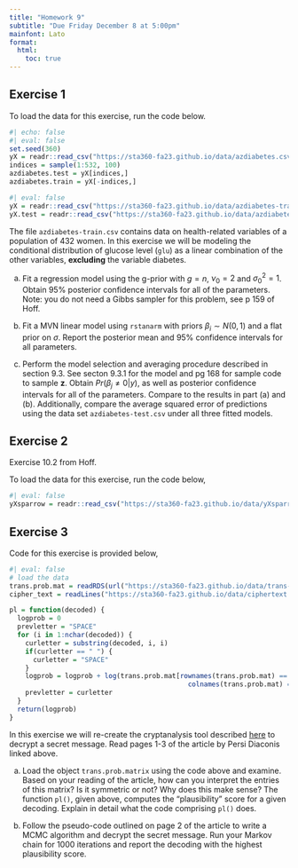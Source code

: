 ```yaml
---
title: "Homework 9"
subtitle: "Due Friday December 8 at 5:00pm"
mainfont: Lato
format: 
  html:
    toc: true
---
```


## Exercise 1

To load the data for this exercise, run the code below.

```r
#| echo: false
#| eval: false
set.seed(360)
yX = readr::read_csv("https://sta360-fa23.github.io/data/azdiabetes.csv")
indices = sample(1:532, 100)
azdiabetes.test = yX[indices,]
azdiabetes.train = yX[-indices,]
```


```r
#| eval: false
yX = readr::read_csv("https://sta360-fa23.github.io/data/azdiabetes-train.csv")
yX.test = readr::read_csv("https://sta360-fa23.github.io/data/azdiabetes-test.csv")
```

The file `azdiabetes-train.csv` contains data on health-related variables of a population of 432 women. In this exercise we will be modeling the conditional distribution of glucose level (`glu`) as a linear combination of the other variables, **excluding** the variable diabetes.

(a) Fit a regression model using the g-prior with $g = n$, $\nu_0 = 2$ and $\sigma_0^2 = 1$. Obtain 95% posterior confidence intervals for all of the parameters. Note: you do not need a Gibbs sampler for this problem, see p 159 of Hoff.

(b) Fit a MVN linear model using `rstanarm` with priors $\beta_i \sim N(0, 1)$ and a flat prior on $\sigma$. Report the posterior mean and 95% confidence intervals for all parameters.

(c) Perform the model selection and averaging procedure described in section 9.3. See secton 9.3.1 for the model and pg 168 for sample code to sample $\mathbf{z}$. Obtain $Pr(\beta_j \neq 0 | y)$, as well as posterior confidence intervals for all of the parameters. Compare to the results in part (a) and (b). Additionally, compare the average squared error of predictions using the data set `azdiabetes-test.csv` under all three fitted models.

## Exercise 2

Exercise 10.2 from Hoff.

To load the data for this exercise, run the code below,

```r
#| eval: false
yXsparrow = readr::read_csv("https://sta360-fa23.github.io/data/yXsparrow.csv")
```

## Exercise 3

Code for this exercise is provided below,

```r
#| eval: false
# load the data
trans.prob.mat = readRDS(url("https://sta360-fa23.github.io/data/trans-prob-mat.rds"))
cipher_text = readLines("https://sta360-fa23.github.io/data/ciphertext.txt")

pl = function(decoded) {
  logprob = 0
  prevletter = "SPACE"
  for (i in 1:nchar(decoded)) {
    curletter = substring(decoded, i, i)
    if(curletter == " ") {
      curletter = "SPACE"
    }
    logprob = logprob + log(trans.prob.mat[rownames(trans.prob.mat) == prevletter,
                                             colnames(trans.prob.mat) == curletter])
    prevletter = curletter
  }
  return(logprob)
} 
```


In this exercise we will re-create the cryptanalysis tool described [here](../readings/MCMCRev.pdf) to decrypt a secret message. Read pages 1-3 of the article by Persi Diaconis linked above.

(a) Load the object `trans.prob.matrix` using the code above and examine. Based on your reading of the article, how can you interpret the entries of this matrix? Is it symmetric or not? Why does this make sense? The function `pl()`, given above, computes the "plausibility" score for a given decoding. Explain in detail what the code comprising `pl()` does. 

(b) Follow the pseudo-code outlined on page 2 of the article to write a MCMC algorithm and decrypt the secret message. Run your Markov chain for 1000 iterations and report the decoding with the highest plausibility score. 




